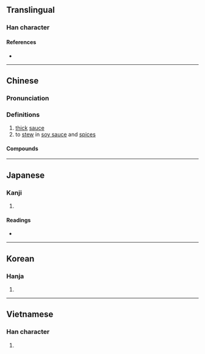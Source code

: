 {{also|卤|鹵}}
{{character info/new}}
==Translingual==

===Han character===
{{Han char|rn=85|rad=水|as=11|sn=14|four=31160|canj=EYWI|ids=⿰氵鹵}}

====References====
* {{Han ref|kx=0644.070|dkj=18088|dj=1051.190|hdz=31721.020|uh=6EF7|ud=28407|bh=BAB1|bd=47793}}

----

==Chinese==
{{zh-forms|s=卤|t2=鹵|alt=魯}}

===Pronunciation===
{{zh-pron
|m=lǔ
|c=lou5
|h=pfs=lû
|mn=qz:lǒ͘/xm,zz:lō͘/ló͘
|mn_note=lǒ͘/lō͘ - vernacular; ló͘ - literary
|mc=y
|oc=y
|cat=v,n
}}

===Definitions===
{{zh-hanzi}}

# [[thick]] [[sauce]]
# to [[stew]] in [[soy sauce]] and [[spices]]

====Compounds====
{{zh-der|滷水|滷蛋|滷味|滷蝦|滷蝦油|滷肉|大滷麵|潟滷|滷湖|滷煮|滷汁|滷菜|滷梅水|鹽滷|茶滷}}

----

==Japanese==

===Kanji===
{{ja-kanji|grade=|rs=水11}}

# {{rfdef|ja|sort=水11}}

====Readings====
* {{ja-readings|on=[[ろ]] (ro)|kun=[[しおち]] (shiochi), [[しおつき]] (shiotsuki)}}

----

==Korean==

===Hanja===
{{ko-hanja|hangeul=[[로]]>[[노]]|eumhun=|rv=ro>no|mr=ro>no|y=lo>no}}

# {{rfdef|ko|sort=水11}}

----

==Vietnamese==

===Han character===
{{vi-hantu|[[lỗ]]|rs=水11}}

# {{rfdef|vi|sort=水11}}